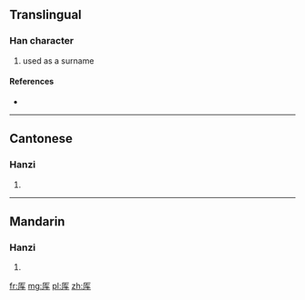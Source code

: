 {{also|厙}}
==Translingual==

===Han character===
{{Han char|rn=27|rad=厂|as=04|sn=6|four=|canj=一大手 (MKQ), X一大手 (XMKQ)}}

# used as a surname

====References====
* {{Han ref|kx=0160.371|hdz=10069.080|uh=538D|ud=21389}}

----

==Cantonese==

===Hanzi===
{{yue-hanzi|jyut=|y=se3|tra=厙}}

# {{defn|Cantonese|sort=厂04}}

----

==Mandarin==

===Hanzi===
{{cmn-hanzi|tra=厙|pin=[[shè]] ([[she4]]), [[yái]] ([[yai2]])|wg=she<sup>4</sup>, yai<sup>2</sup>}}

# {{defn|Mandarin|sort=厂04}}

[[fr:厍]]
[[mg:厍]]
[[pl:厍]]
[[zh:厍]]